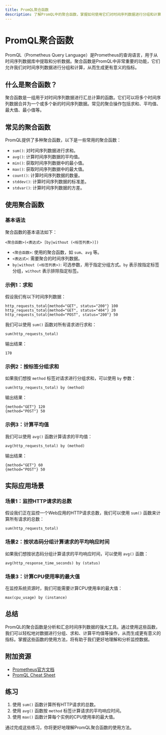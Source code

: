 ```yaml
---
title: PromQL聚合函数
description: 了解PromQL中的聚合函数，掌握如何使用它们对时间序列数据进行分组和计算。
---
```


# PromQL聚合函数

PromQL（Prometheus Query Language）是Prometheus的查询语言，用于从时间序列数据库中提取和分析数据。聚合函数是PromQL中非常重要的功能，它们允许我们对时间序列数据进行分组和计算，从而生成更有意义的指标。

## 什么是聚合函数？

聚合函数是一组用于对时间序列数据进行汇总计算的函数。它们可以将多个时间序列数据合并为一个或多个新的时间序列数据。常见的聚合操作包括求和、平均值、最大值、最小值等。

## 常见的聚合函数

PromQL提供了多种聚合函数，以下是一些常用的聚合函数：

- `sum()`: 对时间序列数据进行求和。
- `avg()`: 计算时间序列数据的平均值。
- `min()`: 获取时间序列数据中的最小值。
- `max()`: 获取时间序列数据中的最大值。
- `count()`: 计算时间序列数据的数量。
- `stddev()`: 计算时间序列数据的标准差。
- `stdvar()`: 计算时间序列数据的方差。

## 使用聚合函数

### 基本语法

聚合函数的基本语法如下：

```promql
<聚合函数>(<表达式> [by|without (<标签列表>)])
```

- `<聚合函数>`: 使用的聚合函数，如 `sum`、`avg` 等。
- `<表达式>`: 需要聚合的时间序列数据。
- `by|without (<标签列表>)`: 可选参数，用于指定分组方式。`by` 表示按指定标签分组，`without` 表示排除指定标签。

### 示例1：求和

假设我们有以下时间序列数据：

```promql
http_requests_total{method="GET", status="200"} 100
http_requests_total{method="GET", status="404"} 20
http_requests_total{method="POST", status="200"} 50
```

我们可以使用 `sum()` 函数对所有请求进行求和：

```promql
sum(http_requests_total)
```

输出结果：

```promql
170
```

### 示例2：按标签分组求和

如果我们想按 `method` 标签对请求进行分组求和，可以使用 `by` 参数：

```promql
sum(http_requests_total) by (method)
```

输出结果：

```promql
{method="GET"} 120
{method="POST"} 50
```

### 示例3：计算平均值

我们可以使用 `avg()` 函数计算请求的平均值：

```promql
avg(http_requests_total) by (method)
```

输出结果：

```promql
{method="GET"} 60
{method="POST"} 50
```

## 实际应用场景

### 场景1：监控HTTP请求的总数

假设我们正在监控一个Web应用的HTTP请求总数，我们可以使用 `sum()` 函数来计算所有请求的总数：

```promql
sum(http_requests_total)
```

### 场景2：按状态码分组计算请求的平均响应时间

如果我们想按状态码分组计算请求的平均响应时间，可以使用 `avg()` 函数：

```promql
avg(http_response_time_seconds) by (status)
```

### 场景3：计算CPU使用率的最大值

在监控系统资源时，我们可能需要计算CPU使用率的最大值：

```promql
max(cpu_usage) by (instance)
```

## 总结

PromQL的聚合函数是分析和汇总时间序列数据的强大工具。通过使用这些函数，我们可以轻松地对数据进行分组、求和、计算平均值等操作，从而生成更有意义的指标。掌握这些函数的使用方法，将有助于我们更好地理解和分析监控数据。

## 附加资源

- [Prometheus官方文档](https://prometheus.io/docs/prometheus/latest/querying/basics/)
- [PromQL Cheat Sheet](https://prometheus.io/docs/prometheus/latest/querying/examples/)

## 练习

1. 使用 `sum()` 函数计算所有HTTP请求的总数。
2. 使用 `avg()` 函数按 `method` 标签计算请求的平均响应时间。
3. 使用 `max()` 函数计算每个实例的CPU使用率的最大值。

通过完成这些练习，你将更好地理解PromQL聚合函数的使用方法。